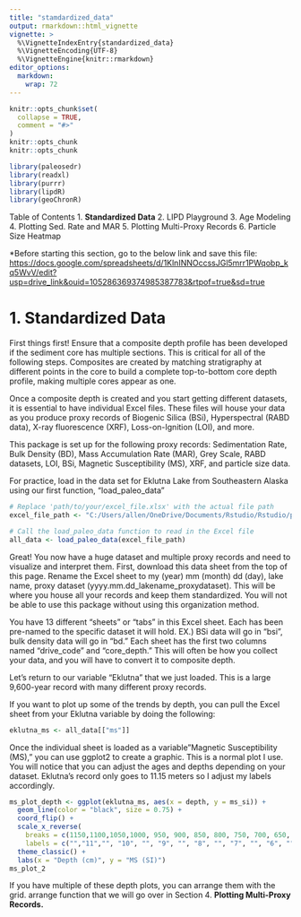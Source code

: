 ```yaml
---
title: "stamdardized_data"
output: rmarkdown::html_vignette
vignette: >
  %\VignetteIndexEntry{standardized_data}
  %\VignetteEncoding{UTF-8}
  %\VignetteEngine{knitr::rmarkdown}
editor_options: 
  markdown: 
    wrap: 72
---
```


```r
knitr::opts_chunk$set(
  collapse = TRUE,
  comment = "#>"
)
knitr::opts_chunk
knitr::opts_chunk
```

```r
library(paleosedr)
library(readxl)
library(purrr)
library(lipdR)
library(geoChronR)
```

Table of Contents 
1. **Standardized Data** 
2. LIPD Playground 
3. Age Modeling 
4. Plotting Sed. Rate and MAR 
5. Plotting Multi-Proxy Records 
6. Particle Size Heatmap

\*Before starting this section, go to the below link and save this file:
<https://docs.google.com/spreadsheets/d/1KlnINNOccssJGl5mrr1PWqobp_kq5WvV/edit?usp=drive_link&ouid=105286369374985387783&rtpof=true&sd=true>

# 1. Standardized Data

First things first! Ensure that a composite depth profile has been
developed if the sediment core has multiple sections. This is critical
for all of the following steps. Composites are created by matching
stratigraphy at different points in the core to build a complete
top-to-bottom core depth profile, making multiple cores appear as one.

Once a composite depth is created and you start getting different
datasets, it is essential to have individual Excel files. These files
will house your data as you produce proxy records of Biogenic Silica
(BSi), Hyperspectral (RABD data), X-ray fluorescence (XRF),
Loss-on-Ignition (LOI), and more.

This package is set up for the following proxy records: Sedimentation
Rate, Bulk Density (BD), Mass Accumulation Rate (MAR), Grey Scale, RABD
datasets, LOI, BSi, Magnetic Susceptibility (MS), XRF, and particle size
data.

For practice, load in the data set for Eklutna Lake from Southeastern
Alaska using our first function, "load_paleo_data"

```r
# Replace 'path/to/your/excel_file.xlsx' with the actual file path
excel_file_path <- "C:/Users/allen/OneDrive/Documents/Rstudio/Rstudio/paleosedr/extdata/2024.03.24_eklutna_compilation.xlsx"

# Call the load_paleo_data function to read in the Excel file
all_data <- load_paleo_data(excel_file_path)
```

Great! You now have a huge dataset and multiple proxy records and need
to visualize and interpret them. First, download this data sheet from
the top of this page. Rename the Excel sheet to my (year) mm (month) dd
(day), lake name, proxy dataset (yyyy.mm.dd_lakename_proxydataset). This
will be where you house all your records and keep them standardized. You
will not be able to use this package without using this organization
method.

You have 13 different "sheets" or "tabs" in this Excel sheet. Each has
been pre-named to the specific dataset it will hold. EX.) BSi data will
go in "bsi", bulk density data will go in "bd." Each sheet has the first
two columns named "drive_code" and "core_depth." This will often be how
you collect your data, and you will have to convert it to composite
depth.

Let's return to our variable "Eklutna" that we just loaded. This is a
large 9,600-year record with many different proxy records.

If you want to plot up some of the trends by depth, you can pull the
Excel sheet from your Eklutna variable by doing the following:

```r
eklutna_ms <- all_data[["ms"]]
```

Once the individual sheet is loaded as a variable"Magnetic
Susceptibility (MS)," you can use ggplot2 to create a graphic. This is a
normal plot I use. You will notice that you can adjust the ages and
depths depending on your dataset. Eklutna's record only goes to 11.15
meters so I adjust my labels accordingly.

```r
ms_plot_depth <- ggplot(eklutna_ms, aes(x = depth, y = ms_si)) +
  geom_line(color = "black", size = 0.75) +
  coord_flip() +
  scale_x_reverse(
    breaks = c(1150,1100,1050,1000, 950, 900, 850, 800, 750, 700, 650, 600, 550, 500, 450, 400, 350, 300, 250, 200, 150, 100, 50, 0),
    labels = c("","11","", "10", "", "9", "", "8", "", "7", "", "6", "", "5", "", "4", "", "3", "", "2", "", "1", "", "0")) +
  theme_classic() +
  labs(x = "Depth (cm)", y = "MS (SI)")
ms_plot_2
```

If you have multiple of these depth plots, you can arrange them with the
grid. arrange function that we will go over in Section 4. **Plotting
Multi-Proxy Records.**
